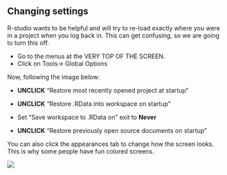 ## Changing settings

R-studio wants to be helpful and will try to re-load exactly where you were in a project when you log back in.  This can get confusing, so we are going to turn this off.

  - Go to the menus at the VERY TOP OF THE SCREEN.
  - Click on Tools-> Global Options
  

Now, following the image below:

 - **UNCLICK** “Restore most recently opened project at startup”

 - **UNCLICK** “Restore .RData into workspace on startup”

 - Set “Save workspace to .RData on” exit to **Never**

 - **UNCLICK** “Restore previously open source documents on startup”

You can also click the appearances tab to change how the screen looks. This is why some people have fun colored screens.

![](index_images/im_02Setup_11Settings.png)

